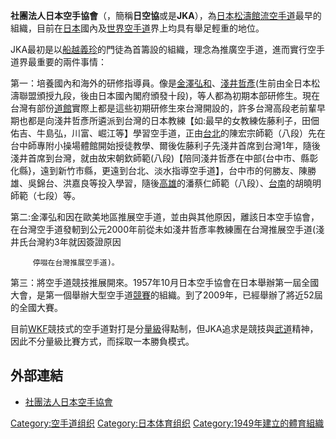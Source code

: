 {{unreferenced|time=2011-09-07T10:26:21+00:00}}
'''社團法人日本空手協會'''（{{lang-en|JAPAN KARATE ASSOCIATION}}，簡稱'''日空協'''或是'''JKA'''），為[[日本|日本]][[松濤館流|松濤館流空手道]]最早的組織，目前在[[日本|日本]]國內及[[世界|世界]][[空手道|空手道]]界上均具有舉足輕重的地位。

JKA最初是以[[船越義珍|船越義珍]]的門徒為首籌設的組織，理念為推廣空手道，進而實行空手道界最重要的兩件事情：

第一：培養國內和海外的研修指導員。像是[[金澤弘和|金澤弘和]]、[[淺井哲彥|淺井哲彥]](生前由全日本松濤聯盟頒授九段，後由日本國內閣府頒發十段)，等人都為初期本部研修生。現在台灣有部份[[道館|道館]]實際上都是這些初期研修生來台灣開設的，許多台灣高段老前輩早期也都是向淺井哲彥所遴派到台灣的日本教練【如:最早的女教練佐藤利子，田佃佑吉、牛島弘，川富、崛江等】學習空手道，正由[[台北|台北]]的陳宏宗師範（八段）先在台中師專附小操場體館開始授徒教學、爾後佐藤利子先淺井首席到台灣1年，隨後淺井首席到台灣，就由故宋朝欽師範(八段)【陪同淺井哲彥在中部{台中市、縣彰化縣}，遠到新竹市縣，更遠到台北、淡水指導空手道】，台中市的何勝友、陳勝雄、吳錦台、洪嘉良等投入學習，隨後[[高雄|高雄]]的潘蔡仁師範（八段）、[[台南|台南]]的胡曉明師範（七段）等。

第二:金澤弘和因在歐美地區推展空手道，並由與其他原因，離該日本空手協會，在台灣空手道發軔到公元2000年前從未如淺井哲彥率教練團在台灣推展空手道(淺井氏台灣約3年就因簽證原因 
      停啜在台灣推展空手道)。

第三：將空手道競技推展開來。1957年10月日本空手協會在日本舉辦第一屆全國大會，是第一個舉辦大型空手道[[競賽|競賽]]的組織。到了2009年，已經舉辦了將近52屆的全國大賽。

目前[[WKF|WKF]]競技式的空手道對打是分[[量級|量級]]得點制，但JKA追求是競技與[[武道|武道]]精神，因此不分量級比賽方式，而採取一本勝負模式。

== 外部連結 ==
* [http://www.jka.or.jp/ 社團法人日本空手協會] {{Wayback|url=http://www.jka.or.jp/ |date=20130128192919 }} {{ja}}

[[Category:空手道组织|Category:空手道组织]]
[[Category:日本体育组织|Category:日本体育组织]]
[[Category:1949年建立的體育組織|Category:1949年建立的體育組織]]
